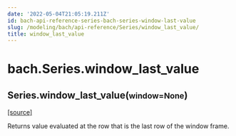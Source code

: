 ```yaml
---
date: '2022-05-04T21:05:19.211Z'
id: bach-api-reference-series-bach-series-window-last-value
slug: /modeling/bach/api-reference/Series/window_last_value/
title: window_last_value
---
```


# bach.Series.window_last_value

<div className="method">

<h2 className="signature-method"><span className="additional-name">Series.</span><span className="name">window_last_value(</span><small className="parameter-list"><span className="parameter" id="window">window=None</span></small>)</h2>


&#8203;<span className="view-source">[[source]](https://github.com/objectiv/objectiv-analytics/blob/main/bach/bach/series/series.py)</span>

<div className="content">

Returns value evaluated at the row that is the last row of the window frame.


</div>


</div>
